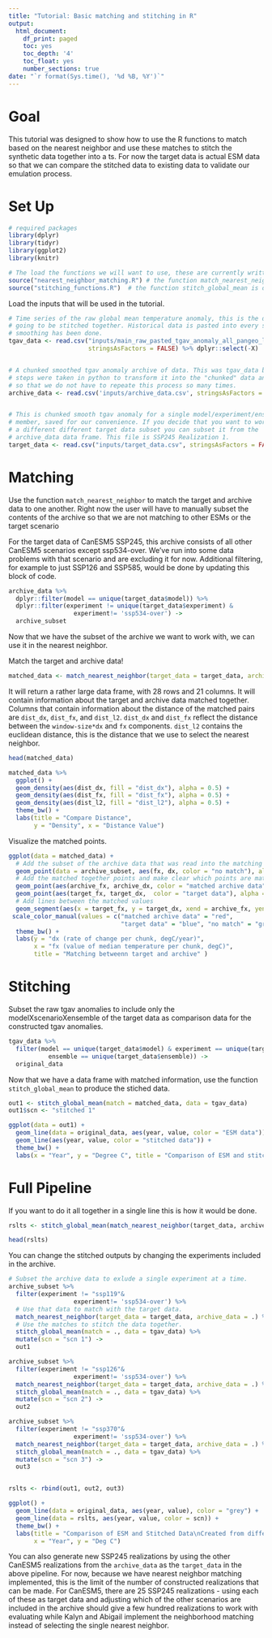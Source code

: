 ```yaml
---
title: "Tutorial: Basic matching and stitching in R"
output:
  html_document:
    df_print: paged
    toc: yes
    toc_depth: '4'
    toc_float: yes
    number_sections: true
date: "`r format(Sys.time(), '%d %B, %Y')`"
---
```


# Goal

This tutorial was designed to show how to use the R functions to match based on the nearest neighbor and use these matches to stitch the synthetic data together into a ts. For now the target data is actual ESM data so that we can compare the stitched data to existing data to validate our emulation process. 

# Set Up 
```r
# required packages
library(dplyr)
library(tidyr)
library(ggplot2)
library(knitr)

# The load the functions we will want to use, these are currently written in R and will be translated into python. 
source("nearest_neighbor_matching.R") # the function match_nearest_neighbor is defined here
source("stitching_functions.R")  # the function stitch_global_mean is definend here 
```


Load the inputs that will be used in the tutorial. 

```r
# Time series of the raw global mean temperature anomaly, this is the data that is 
# going to be stitched together. Historical data is pasted into every scenario. No
# smoothing has been done.
tgav_data <- read.csv("inputs/main_raw_pasted_tgav_anomaly_all_pangeo_list_models.csv", 
                      stringsAsFactors = FALSE) %>% dplyr::select(-X)


# A chunked smoothed tgav anomaly archive of data. This was tgav_data but several 
# steps were taken in python to transform it into the "chunked" data and save it 
# so that we do not have to repeate this process so many times. 
archive_data <- read.csv('inputs/archive_data.csv', stringsAsFactors = FALSE)


# This is chunked smooth tgav anomaly for a single model/experiment/ensemble
# member, saved for our convenience. If you decide that you want to work with 
# a different different target data subset you can subset it from the
# archive_data data frame. This file is SSP245 Realization 1.
target_data <- read.csv("inputs/target_data.csv", stringsAsFactors = FALSE)

```


# Matching 


Use the function `match_nearest_neighbor` to match the target and archive data to one another. Right now the user will have to manually subset the contents of the archive so that we are not matching to other ESMs or the target scenario

For the target data of CanESM5 SSP245, this archive consists of all other CanESM5 scenarios except ssp534-over. We've run into some data problems with that scenario and are excluding it for now. Additional filtering, for example to just SSP126 and SSP585, would be done by updating this block of code.

```r
archive_data %>% 
  dplyr::filter(model == unique(target_data$model)) %>%  
  dplyr::filter(experiment != unique(target_data$experiment) &
                  experiment!= 'ssp534-over') ->
  archive_subset
```

Now that we have the subset of the archive we want to work with, we can use it in the nearest neighbor. 

Match the target and archive data! 

```r
matched_data <- match_nearest_neighbor(target_data = target_data, archive_data = archive_subset)
```


It will return a rather large data frame, with 28 rows and 21 columns. It will contain information about the target and archive data matched together. Columns that contain information about the distance of the matched pairs are `dist_dx`, `dist_fx`, and `dist_l2`.  `dist_dx` and `dist_fx` reflect the distance between the `window-size*dx` and `fx` components. `dist_l2` contains the euclidean distance, this is the distance that we use to select the nearest neighbor. 


```r
head(matched_data)
```


```r
matched_data %>%
  ggplot() + 
  geom_density(aes(dist_dx, fill = "dist_dx"), alpha = 0.5) + 
  geom_density(aes(dist_fx, fill = "dist_fx"), alpha = 0.5) + 
  geom_density(aes(dist_l2, fill = "dist_l2"), alpha = 0.5) + 
  theme_bw() + 
  labs(title = "Compare Distance", 
       y = "Density", x = "Distance Value")
```

Visualize the matched points. 

```r
ggplot(data = matched_data) + 
  # Add the subset of the archive data that was read into the matching process. 
  geom_point(data = archive_subset, aes(fx, dx, color = "no match"), alpha = 0.4) + 
  # Add the matched together points and make clear which points are matched with which. 
  geom_point(aes(archive_fx, archive_dx, color = "matched archive data")) + 
  geom_point(aes(target_fx, target_dx,  color = "target data"), alpha = 0.4) + 
  # Add lines between the matched values
  geom_segment(aes(x = target_fx, y = target_dx, xend = archive_fx, yend =  archive_dx), alpha = 0.4) +
 scale_color_manual(values = c("matched archive data" = "red", 
                               "target data" = "blue", "no match" = "grey"))+
  theme_bw() + 
  labs(y = "dx (rate of change per chunk, degC/year)", 
       x = "fx (value of median temperature per chunk, degC)", 
       title = "Matching betweenn target and archive" )
```


# Stitching 

Subset the raw tgav anomalies to include only the modelXscenarioXensemble of the target data as comparison data for the constructed tgav anomalies. 

```r
tgav_data %>%  
  filter(model == unique(target_data$model) & experiment == unique(target_data$experiment) & 
           ensemble == unique(target_data$ensemble)) -> 
  original_data
```


Now that we have a data frame with matched information, use the function `stitch_global_mean` to produce the stiched data. 


```r
out1 <- stitch_global_mean(match = matched_data, data = tgav_data)
out1$scn <- "stitched 1"
```


```r
ggplot(data = out1) + 
  geom_line(data = original_data, aes(year, value, color = "ESM data")) +
  geom_line(aes(year, value, color = "stitched data")) + 
  theme_bw() + 
  labs(x = "Year", y = "Degree C", title = "Comparison of ESM and stitched data")
```


# Full Pipeline 

If you want to do it all together in a single line this is how it would be done. 

```r
rslts <- stitch_global_mean(match_nearest_neighbor(target_data, archive_subset), data = tgav_data)
```


```r
head(rslts)
```

You can change the stitched outputs by changing the experiments included in the archive. 

```r
# Subset the archive data to exlude a single experiment at a time.
archive_subset %>% 
  filter(experiment != "ssp119"&
                  experiment!= 'ssp534-over') %>% 
  # Use that data to match with the target data. 
  match_nearest_neighbor(target_data = target_data, archive_data = .) %>% 
  # Use the matches to stitch the data together.
  stitch_global_mean(match = ., data = tgav_data) %>% 
  mutate(scn = "scn 1") -> 
  out1

archive_subset %>% 
  filter(experiment != "ssp126"&
                  experiment!= 'ssp534-over') %>% 
  match_nearest_neighbor(target_data = target_data, archive_data = .) %>% 
  stitch_global_mean(match = ., data = tgav_data) %>% 
  mutate(scn = "scn 2") -> 
  out2

archive_subset %>% 
  filter(experiment != "ssp370"&
                  experiment!= 'ssp534-over') %>% 
  match_nearest_neighbor(target_data = target_data, archive_data = .) %>% 
  stitch_global_mean(match = ., data = tgav_data) %>% 
  mutate(scn = "scn 3") -> 
  out3


rslts <- rbind(out1, out2, out3)
```


```r
ggplot() + 
  geom_line(data = original_data, aes(year, value), color = "grey") + 
  geom_line(data = rslts, aes(year, value, color = scn)) + 
  theme_bw() + 
  labs(title = "Comparison of ESM and Stitched Data\nCreated from different archives",
       x = "Year", y = "Deg C")

```

You can also generate new SSP245 realizations by using the other CanESM5 realizations from the `archive_data` as the `target_data` in the above pipeline. For now, because we have nearest neighbor matching implemented, this is the limit of the number of constructed realizations that can be made.  For CanESM5, there are 25 SSP245 realizations - using each of these as target data and adjusting which of the other scenarios are included in the archive should give a few hundred realizations to work with evaluating while Kalyn and Abigail implement the neighborhood matching instead of selecting the single nearest neighbor. 









